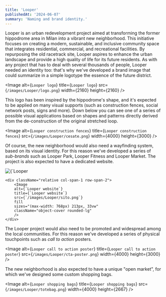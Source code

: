 ```yaml
---
title: 'Looper'
publishedAt: '2024-06-07'
summary: 'Naming and brand identity.'
---
```


Looper is an urban redevelopment project aimed at transforming the former hippodrome area in Milan into a vibrant new neighborhood.
This initiative focuses on creating a modern, sustainable, and inclusive community space that integrates residential, commercial,
and recreational facilities. By repurposing the old racetrack site, Looper aspires to enhance the urban landscape and provide a high
quality of life for its future residents. As with any project that has to deal with several thousands of people, Looper needed an
identity too: that's why we've developed a brand image that could summarize in a simple logotype the essence of the future district.

<Image
  alt={`Looper logo`}
  title={`Looper logo`}
  src={`/images/Looper/logo.png`}
  width={2160}
  height={2160}
/>

This logo has been inspired by the hippodrome's shape, and it's expected to be applied on many visual supports (such as construction
fences, social network posts, signs and more). Down below you can see one of a series of possible visual applications based on shapes
and patterns directly derived from the de-construction of the original stretched loop.

<Image
  alt={`Looper construction fences`}
  title={`Looper construction fences`}
  src={`/images/Looper/cesate.png`}
  width={4000}
  height={3000}
/>

Of course, the new neighborhood would also need a wayfinding system, based on its visual identity. For this reason we've developed
a series of _sub-brands_ such as Looper Park, Looper Fitness and Looper Market. The project is also expected to have a dedicated
website.

<div className="grid grid-cols-2 grid-rows-2 gap-4 my-8 h-40">
    <div className="relative col-span-1 row-span-2">
        <Image
        alt={`Looper wayfinding system`}
        title={`Looper wayfinding system`}
        src={`/images/Looper/cartelli.png`}
        fill
        sizes="(max-width: 768px) 213px, 33vw"
        className="object-cover rounded-lg"
        />
    </div>

    <div className="relative col-span-1 row-span-2">
        <Image
        alt={`Looper website`}
        title={`Looper website`}
        src={`/images/Looper/sito.png`}
        fill
        sizes="(max-width: 768px) 213px, 33vw"
        className="object-cover rounded-lg"
        />
    </div>
</div>

The Looper project would also need to be promoted and widespread among the local communities. For this reason we've
developed a series of physical touchpoints such as _call to action_ posters.

<Image
    alt={`Looper call to action poster`}
    title={`Looper call to action poster`}
    src={`/images/Looper/cta-poster.png`}
    width={4000}
    height={3000}
/>

The new neighborhood is also expected to have a unique "open market", for which we've designed some custom shopping bags.

<Image
    alt={`Looper shopping bags`}
    title={`Looper shopping bags`}
    src={`/images/Looper/totebag.png`}
    width={4000}
    height={2667}
/>